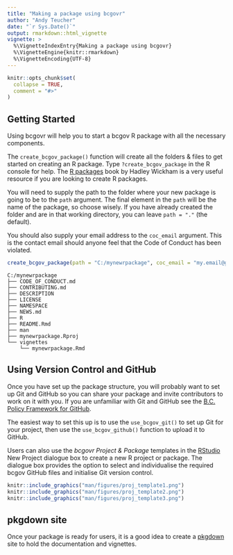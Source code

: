 ```yaml
---
title: "Making a package using bcgovr"
author: "Andy Teucher"
date: "`r Sys.Date()`"
output: rmarkdown::html_vignette
vignette: >
  %\VignetteIndexEntry{Making a package using bcgovr}
  %\VignetteEngine{knitr::rmarkdown}
  %\VignetteEncoding{UTF-8}
---
```


```r
knitr::opts_chunk$set(
  collapse = TRUE,
  comment = "#>"
)
```

## Getting Started

Using bcgovr will help you to start a bcgov R package with all the necessary components.

The `create_bcgov_package()` function will create all the folders & files to get started on creating an R package. Type `?create_bcgov_package` in the R console for help. The [R packages](http://r-pkgs.had.co.nz/) book by Hadley Wickham is a very useful resource if you are looking to create R packages.

You will need to supply the path to the folder where your new package is going to 
be to the `path` argument. The final element in the `path` will be the name of the 
package, so choose wisely. If you have already created the folder and are in that
working directory, you can leave `path = "."` (the default).

You should also supply your email address to the `coc_email` argument. This is the 
contact email should anyone feel that the Code of Conduct has been violated.

```r
create_bcgov_package(path = "C:/mynewrpackage", coc_email = "my.email@gov.bc.ca") 
```

```
C:/mynewrpackage
├── CODE_OF_CONDUCT.md
├── CONTRIBUTING.md
├── DESCRIPTION
├── LICENSE
├── NAMESPACE
├── NEWS.md
├── R
├── README.Rmd
├── man
├── mynewrpackage.Rproj
└── vignettes
    └── mynewrpackage.Rmd
```

## Using Version Control and GitHub

Once you have set up the package structure, you will probably want to set up Git 
and GitHub so you can share your package and invite contributors to work on it with
you. If you are unfamiliar with Git and GitHub see the [B.C. Policy Framework for GitHub](https://github.com/bcgov/BC-Policy-Framework-For-GitHub/blob/master/BC-Gov-Org-HowTo/Cheatsheet.md).

The easiest way to set this up is to use the `use_bcgov_git()` to set up Git for your project, then use the `use_bcgov_github()` function to upload it to GitHub.

Users can also use the *bcgovr Project & Package* templates in the [RStudio](https://www.rstudio.com/) New Project dialogue box to create a new R project or package. The dialogue box provides the option to select and individualise the required bcgov GitHub files and initialise Git version control.

```r
knitr::include_graphics("man/figures/proj_template1.png") 
knitr::include_graphics("man/figures/proj_template2.png") 
knitr::include_graphics("man/figures/proj_template3.png") 
```

## pkgdown site

Once your package is ready for users, it is a good idea to create a [pkgdown](https://pkgdown.r-lib.org/) site to hold the documentation and vignettes.
